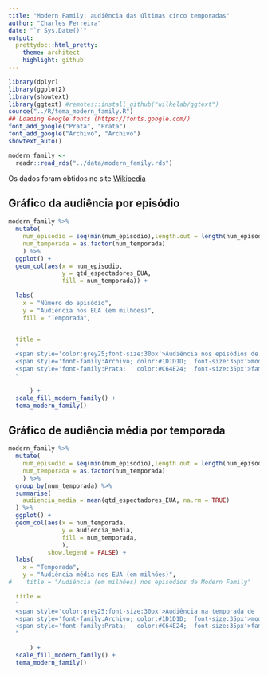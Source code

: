 ```yaml
---
title: "Modern Family: audiência das últimas cinco temporadas"
author: "Charles Ferreira"
date: "`r Sys.Date()`"
output:
  prettydoc::html_pretty:
    theme: architect
    highlight: github
---
```


```r
library(dplyr)
library(ggplot2)
library(showtext)
library(ggtext) #remotes::install_github("wilkelab/ggtext")
source("../R/tema_modern_family.R")
## Loading Google fonts (https://fonts.google.com/)
font_add_google("Prata", "Prata")
font_add_google("Archivo", "Archivo")
showtext_auto()
```


```r
modern_family <- 
  readr::read_rds("../data/modern_family.rds")
```

Os dados foram obtidos no site [Wikipedia](https://en.wikipedia.org/wiki/List_of_Modern_Family_episodes)

## Gráfico da audiência por episódio 

```r
modern_family %>%
  mutate(
    num_episodio = seq(min(num_episodio),length.out = length(num_episodio)),
    num_temporada = as.factor(num_temporada)
    ) %>%
  ggplot() +
  geom_col(aes(x = num_episodio, 
               y = qtd_espectadores_EUA,
               fill = num_temporada)) +
 
  labs(
    x = "Número do episódio",
    y = "Audiência nos EUA (em milhões)",
    fill = "Temporada",


  title = 
  "
  <span style='color:grey25;font-size:30px'>Audiência nos episódios de
  <span style='font-family:Archivo; color:#1D1D1D;  font-size:35px'>modern
  <span style='font-family:Prata;   color:#C64E24;  font-size:35px'>family
  "

      ) +
  scale_fill_modern_family() +
  tema_modern_family()

```

## Gráfico de audiência média por temporada 


```r
modern_family %>%
  mutate(
    num_episodio = seq(min(num_episodio),length.out = length(num_episodio)),
    num_temporada = as.factor(num_temporada)
    ) %>%
  group_by(num_temporada) %>%
  summarise(
    audiencia_media = mean(qtd_espectadores_EUA, na.rm = TRUE)
  ) %>%
  ggplot() +
  geom_col(aes(x = num_temporada, 
               y = audiencia_media,
               fill = num_temporada,
               ),
           show.legend = FALSE) +
  labs(
    x = "Temporada",
    y = "Audiência média nos EUA (em milhões)",
#    title = "Audiência (em milhões) nos episódios de Modern Family"

  title = 
  "
  <span style='color:grey25;font-size:30px'>Audiência na temporada de
  <span style='font-family:Archivo; color:#1D1D1D;  font-size:35px'>modern
  <span style='font-family:Prata;   color:#C64E24;  font-size:35px'>family
  "

      ) +
  scale_fill_modern_family() +
  tema_modern_family()


```

